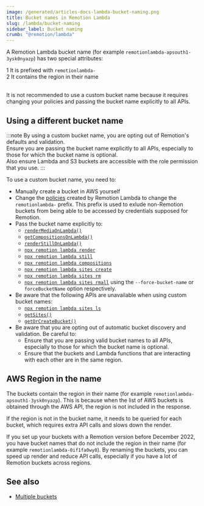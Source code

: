 ```yaml
---
image: /generated/articles-docs-lambda-bucket-naming.png
title: Bucket names in Remotion Lambda
slug: /lambda/bucket-naming
sidebar_label: Bucket naming
crumb: "@remotion/lambda"
---
```


A Remotion Lambda bucket name (for example `remotionlambda-apsouth1-3ysk0nyazp`) has two special attributes:

<Step>1</Step> It is prefixed with <code>remotionlambda-</code>
<br />
<Step>2</Step> It contains the region in their name <br />
<br />

It is not recommended to use a custom bucket name because it requires changing your policies and passing the bucket name explicitly to all APIs.

## Using a different bucket name

:::note
By using a custom bucket name, you are opting out of Remotion's defaults and validation.  
Ensure you are passing the bucket name explicitly to all APIs, especially to those for which the bucket name is optional.  
Also ensure Lambda and S3 buckets are accessible with the role permission that you use.
:::

To use a custom bucket name, you need to:

- Manually create a bucket in AWS yourself
- Change the [policies](/docs/lambda/permissions) created by Remotion Lambda to change the `remotionlambda-` prefix. This prefix is used to exlude non-Remotion buckets from being able to be accessed by credentials supposed for Remotion.
- Pass the bucket name explicitly to:
  - [`renderMediaOnLambda()`](/docs/lambda/rendermediaonlambda)
  - [`getCompositionsOnLambda()`](/docs/lambda/getcompositionsonlambda)
  - [`renderStillOnLambda()`](/docs/lambda/renderstillonlambda)
  - [`npx remotion lambda render`](/docs/lambda/cli/render)
  - [`npx remotion lambda still`](/docs/lambda/cli/render)
  - [`npx remotion lambda compositions`](/docs/lambda/cli/render)
  - [`npx remotion lambda sites create`](/docs/lambda/cli/sites#create)
  - [`npx remotion lambda sites rm`](/docs/lambda/cli/sites#rm)
  - [`npx remotion lambda sites rmall`](/docs/lambda/cli/sites#rmall)
    using the `--force-bucket-name` or `forceBucketName` option respectively.
- Be aware that the following APIs are unavailable when using custom bucket names:
  - [`npx remotion lambda sites ls`](/docs/lambda/cli/sites#ls)
  - [`getSites()`](/docs/lambda/getsites)
  - [`getOrCreateBucket()`](/docs/lambda/getorcreatebucket)
- Be aware that you are opting out of automatic bucket discovery and validation. Be careful to:
  - Ensure that you are passing valid bucket names to all APIs, especially to those for which the bucket name is optional.
  - Ensure that the buckets and Lambda functions that are interacting with each other are in the same region.

## AWS Region in the name

The buckets contain the region in their name (for example `remotionlambda-apsouth1-3ysk0nyazp`). This is because when the list of AWS buckets is obtained through the AWS API, the region is not included in the response.

If the region is not in the bucket name, it needs to be queried for each bucket, which requires extra API calls and slows down the render.

If you set up your buckets with a Remotion version before December 2022, you have bucket names that do not include the region in their name (for example `remotionlambda-0if1fa0wy0`). By renaming the buckets, you can speed up render and reduce API calls, especially if you have a lot of Remotion buckets across regions.

## See also

- [Multiple buckets](/docs/lambda/multiple-buckets)
